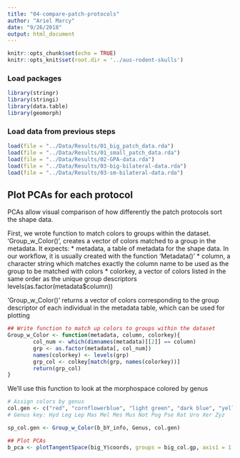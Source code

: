 ```yaml
---
title: "04-compare-patch-protocols"
author: "Ariel Marcy"
date: "9/26/2018"
output: html_document
---
```


```r
knitr::opts_chunk$set(echo = TRUE)
knitr::opts_knit$set(root.dir = '../aus-rodent-skulls')
```

### Load packages
```r
library(stringr)
library(stringi)
library(data.table)
library(geomorph)
```

### Load data from previous steps
```r
load(file = "../Data/Results/01_big_patch_data.rda")
load(file = "../Data/Results/01_small_patch_data.rda")
load(file = "../Data/Results/02-GPA-data.rda")
load(file = "../Data/Results/03-big-bilateral-data.rda")
load(file = "../Data/Results/03-sm-bilateral-data.rda")
```

## Plot PCAs for each protocol
PCAs allow visual comparison of how differently the patch protocols sort the shape data. 

First, we wrote function to match colors to groups within the dataset. 'Group_w_Color()', creates a vector of colors matched to a group in the metadata. It expects:
* metadata, a table of metadata for the shape data. In our workflow, it is usually created with the function 'Metadata()'
* column, a character string which matches exactly the column name to be used as the group to be matched with colors
* colorkey, a vector of colors listed in the same order as the unique group descriptors levels(as.factor(metadata$column))

'Group_w_Color()' returns a vector of colors corresponding to the group descriptor of each individual in the metadata table, which can be used for plotting
```r
## Write function to match up colors to groups within the dataset
Group_w_Color <- function(metadata, column, colorkey){
        col_num <- which(dimnames(metadata)[[2]] == column)
        grp <- as.factor(metadata[, col_num])
        names(colorkey) <- levels(grp)
        grp_col <- colkey[match(grp, names(colorkey))]
        return(grp_col)
}
```

We'll use this function to look at the morphospace colored by genus
```r
# Assign colors by genus
col.gen <- c("red", "cornflowerblue", "light green", "dark blue", "yellow", "green", "grey", "blue", "magenta", "dark blue", "black", "darkgoldenrod4", "orange", "light blue")
# Genus key: Hyd Leg Lep Mas Mel Mes Mus Not Pog Pse Rat Uro Xer Zyz

sp_col.gen <- Group_w_Color(b_bY_info, Genus, col.gen)
```


```r
## Plot PCAs
b_pca <- plotTangentSpace(big_Y$coords, groups = big_col.gp, axis1 = 1, axis2 = 2, label = big_sp_info$CatNum, verbose = T)


```



